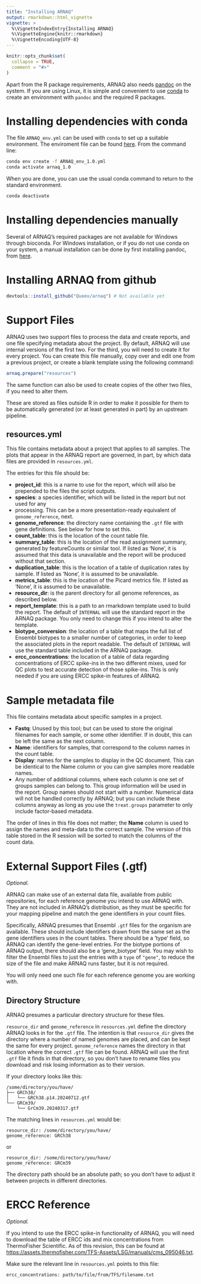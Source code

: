 ```yaml
---
title: "Installing ARNAQ"
output: rmarkdown::html_vignette
vignette: >
  %\VignetteIndexEntry{Installing ARNAQ}
  %\VignetteEngine{knitr::rmarkdown}
  %\VignetteEncoding{UTF-8}
---
```


```r
knitr::opts_chunk$set(
  collapse = TRUE,
  comment = "#>"
)
```

Apart from the R package requirements, ARNAQ also needs [pandoc](https://pandoc.org)
on the system. If you are using Linux, it is simple and convenient to use
[conda](https://anaconda.org/anaconda/conda) to 
create an environment with `pandoc` and the required R packages.

# Installing dependencies with conda

The file `ARNAQ_env.yml` can be used with `conda` to set up a suitable environment. The enviroment
file can be found [here](https://github.com/Queex/arnaq/blob/main/inst/extdata/ARNAQ_env_1.0.yml).
From the command line:

```bash
conda env create -f ARNAQ_env_1.0.yml
conda activate arnaq_1.0
```

When you are done, you can use the usual conda command to return to the standard environment.

```bash
conda deactivate
```

# Installing dependencies manually

Several of ARNAQ's required packages are not available for Windows through bioconda. For Windows
installation, or if you do not use conda on your system, a manual installation can be done by first
installing pandoc, from [here](https://pandoc.org/installing.html).

# Installing ARNAQ from github

```r
devtools::install_github("Queex/arnaq") # Not available yet
```

# Support Files

ARNAQ uses two support files to process the data and create reports, and one file specifying 
metadata about the project. By default, ARNAQ will use internal versions of the first two. For the
third, you will need to create it for every project. You can create this file manually, copy over 
and edit one from a previous project, or create a blank template using the following
command:

```r
arnaq.prepare("resources")
```

The same function can also be used to create copies of the other two files, if you need to alter
them.

These are stored as files outside R in order to make it possible for them to be automatically
generated (or at least generated in part) by an upstream pipeline.

## resources.yml

This file contains metadata about a project that applies to all samples. The plots that appear in
the ARNAQ report are governed, in part, by which data files are provided in `resources.yml`.

The entries for this file should be:

- **project_id**: this is a name to use for the report, which will also be
prepended to the files the script outputs.
- **species**: a species identifier, which will be listed in the report but not used for any
- processing. This can be a more presentation-ready equivalent of `genome_reference`, next.
- **genome_reference**: the directory name containing the `.gtf` file with gene definitions. See
below for how to set this.
- **count_table**: this is the location of the count table file.
- **summary_table**: this is the location of the read assignment summary,
generated by featureCounts or similar tool. If listed as 'None', it is assumed 
that this data is unavailable and the report will be produced without that 
section.
- **duplication_table**: this is the location of a table of duplication rates
by sample. If listed as 'None', it is assumed to be unavailable.
- **metrics_table**: this is the location of the Picard metrics file. If listed
as 'None', it is assumed to be unavailable.
- **resource_dir**: is the parent directory for all genome references, as described below.
- **report_template**: this is a path to an rmarkdown template used to build the report. The default
of `INTERNAL` will use the standard report in the ARNAQ package. You only need to change this if
you intend to alter the template.
- **biotype_conversion**: the location of a table that maps the full list
of Ensembl biotypes to a smaller number of categories, in order to keep the
associated plots in the report readable. The default of `INTERNAL` will use the standard table
included in the ARNAQ package.
- **ercc_concentrations**: the location of a table of data regarding concentrations of ERCC 
spike-ins in the two different mixes, used for QC plots to test accurate detection
of those spike-ins. This is only needed if you are using ERCC spike-in features of ARNAQ.

# Sample metadata file

This file contains metadata about specific samples in a project.

- **Fastq**: Unused by this tool; but can be used to store the original filenames for each sample,
or some other identifier. If in doubt, this can be left the same as the next column.
- **Name**: identifiers for samples, that correspond to the column names
in the count table. 
- **Display**: names for the samples to display in the QC document. This can be 
identical to the Name column or you can give samples more readable names.
- Any number of additional columns, where each column is one set of groups samples can belong to.
This group information will be used in the report. Group names should not start with a number.
Numerical data will not be handled correctly by ARNAQ; but you can include these columns anyway as
long as you use the `treat.groups` parameter to only include factor-based metadata.

The order of lines in this file does not matter; the **Name** column is used
to assign the names and meta-data to the correct sample. The version of this table stored in the R
session will be sorted to match the columns of the count data.

# External Support Files (.gtf)

*Optional.*

ARNAQ can make use of an external data file, available from public repositories, for each reference
genome you intend to use ARNAQ with. They are not included in ARNAQ's distribution, as they must be
specific for your mapping pipeline and match the gene identifiers in your count files.

Specifically, ARNAQ presumes that Ensembl `.gtf` files for the organism are available. These should
include identifiers drawn from the same set as the gene identifiers uses in the count tables. There
should be a 'type' field, so ARNAQ can identify the gene-level entries. For the biotype portions of
ARNAQ output, there should also be a 'gene_biotype' field. You may wish to filter the Ensembl files
to just the entries with a `type` of `"gene"`, to reduce the size of the file and make ARNAQ runs
faster, but it is not required.

You will only need one such file for each reference genome you are working with.

## Directory Structure

ARNAQ presumes a particular directory structure for these files.

`resource_dir` and `genome_reference` in `resources.yml` define the directory ARNAQ looks in for
the `.gtf` file. The intention is that `resource_dir` gives the directory where a number of named
genomes are placed, and can be kept the same for every project. `genome_reference` names the 
directory in that location where the correct `.gtf` file can be found. ARNAQ will use the first
`.gtf` file it finds in that directory, so you don't have to rename files you download and risk
losing information as to their version.

If your directory looks like this:

```
/some/directory/you/have/
├── GRCh38/
│   └── GRCh38.p14.20240712.gtf
└── GRCm39/
    └── GrCm39.20240317.gtf
```

The matching lines in `resources.yml` would be:

```
resource_dir: /some/directory/you/have/
genome_reference: GRCh38
```

or

```
resource_dir: /some/directory/you/have/
genome_reference: GRCm39
```

The directory path should be an absolute path; so you don't have to adjust it between projects in
different directories.

# ERCC Reference

*Optional.*

If you intend to use the ERCC spike-in functionality of ARNAQ, you will need to download the table
of ERCC ids and mix concentrations from ThermoFisher Scientific. As of this revision, this can be
found at [https://assets.thermofisher.com/TFS-Assets/LSG/manuals/cms_095046.txt](https://assets.thermofisher.com/TFS-Assets/LSG/manuals/cms_095046.txt).

Make sure the relevant line in `resources.yml` points to this file:

```
ercc_concentrations: path/to/file/from/TFS/filename.txt
```